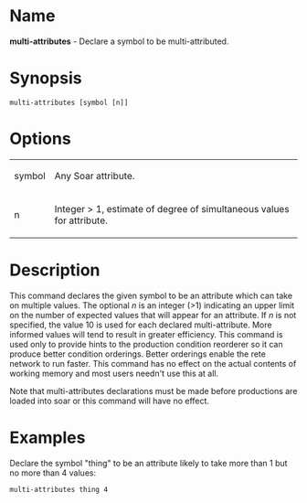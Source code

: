 = Name =
'''multi-attributes''' - Declare a symbol to be multi-attributed.

= Synopsis =
 multi-attributes [symbol [n]]

= Options =
{| border="1" cellpadding="2"
| symbol || Any Soar attribute.
|-
| n || Integer > 1, estimate of degree of simultaneous values for attribute.
|}

= Description =
This command declares the given symbol to be an attribute which can take on multiple values.  The optional ''n'' is an integer (>1) indicating an upper limit on the number of expected values that will appear for an attribute.  If ''n'' is not  specified, the value 10 is used for each declared multi-attribute.  More informed values will tend to result in greater efficiency. 
This command is used only to provide hints to the production condition reorderer so it can produce better condition orderings.  Better orderings enable the rete network to run faster.  This command has no effect on the actual contents of working memory and most users needn't use this at all.

Note that multi-attributes declarations must be made before productions 
are loaded into soar or this command will have no effect.

= Examples =
Declare the symbol "thing" to be an attribute likely to take more than 1 but no more than 4 values:

 multi-attributes thing 4

